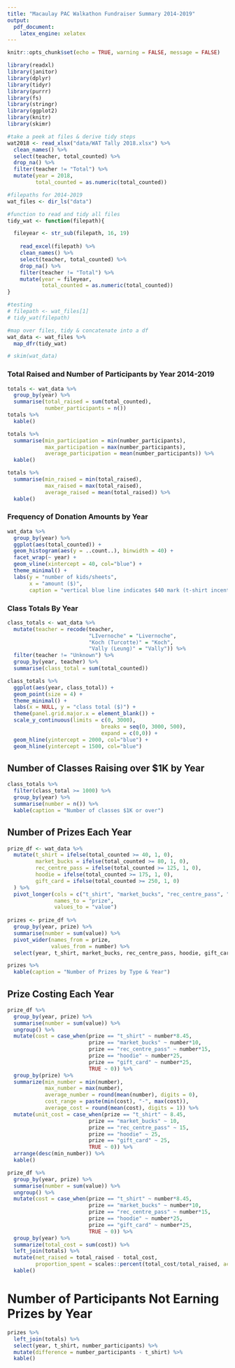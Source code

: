 ```yaml
---
title: "Macaulay PAC Walkathon Fundraiser Summary 2014-2019"
output:
  pdf_document:
    latex_engine: xelatex
---
```


```r
knitr::opts_chunk$set(echo = TRUE, warning = FALSE, message = FALSE)

library(readxl)
library(janitor)
library(dplyr)
library(tidyr)
library(purrr)
library(fs)
library(stringr)
library(ggplot2)
library(knitr)
library(skimr)
```



```r
#take a peek at files & derive tidy steps
wat2018 <- read_xlsx("data/WAT Tally 2018.xlsx") %>%
  clean_names() %>% 
  select(teacher, total_counted) %>% 
  drop_na() %>% 
  filter(teacher != "Total") %>% 
  mutate(year = 2018,
         total_counted = as.numeric(total_counted)) 
```


```r
#filepaths for 2014-2019
wat_files <- dir_ls("data")

#function to read and tidy all files
tidy_wat <- function(filepath){

  fileyear <- str_sub(filepath, 16, 19)
    
    read_excel(filepath) %>% 
    clean_names() %>% 
    select(teacher, total_counted) %>% 
    drop_na() %>% 
    filter(teacher != "Total") %>% 
    mutate(year = fileyear,
           total_counted = as.numeric(total_counted)) 
}

#testing
# filepath <- wat_files[1]
# tidy_wat(filepath)

#map over files, tidy & concatenate into a df
wat_data <- wat_files %>% 
  map_dfr(tidy_wat)

# skim(wat_data)
```

### Total Raised and Number of Participants by Year 2014-2019

```r
totals <- wat_data %>% 
  group_by(year) %>% 
  summarise(total_raised = sum(total_counted),
            number_participants = n()) 
totals %>% 
  kable()

totals %>% 
  summarise(min_participation = min(number_participants),
            max_participation = max(number_participants),
            average_participation = mean(number_participants)) %>% 
  kable()

totals %>% 
  summarise(min_raised = min(total_raised),
            max_raised = max(total_raised),
            average_raised = mean(total_raised)) %>% 
  kable()
```

### Frequency of Donation Amounts by Year

```r
wat_data %>% 
  group_by(year) %>% 
  ggplot(aes(total_counted)) +
  geom_histogram(aes(y = ..count..), binwidth = 40) +
  facet_wrap(~ year) +
  geom_vline(xintercept = 40, col="blue") +
  theme_minimal() +
  labs(y = "number of kids/sheets",
       x = "amount ($)",
       caption = "vertical blue line indicates $40 mark (t-shirt incentive prize)") 
```


### Class Totals By Year

```r
class_totals <- wat_data %>% 
  mutate(teacher = recode(teacher,
                          "LIvernoche" = "Livernoche",
                          "Koch (Turcotte)" = "Koch",
                          "Vally (Leung)" = "Vally")) %>% 
  filter(teacher != "Unknown") %>% 
  group_by(year, teacher) %>%
  summarise(class_total = sum(total_counted))

class_totals %>% 
  ggplot(aes(year, class_total)) +
  geom_point(size = 4) +
  theme_minimal() +
  labs(x = NULL, y = "class total ($)") +
  theme(panel.grid.major.x = element_blank()) +
  scale_y_continuous(limits = c(0, 3000), 
                              breaks = seq(0, 3000, 500), 
                              expand = c(0,0)) +
  geom_hline(yintercept = 2000, col="blue") +
  geom_hline(yintercept = 1500, col="blue")


```

## Number of Classes Raising over $1K by Year

```r
class_totals %>%
  filter(class_total >= 1000) %>% 
  group_by(year) %>%
  summarise(number = n()) %>% 
  kable(caption = "Number of classes $1K or over")
```


## Number of Prizes Each Year

```r
prize_df <- wat_data %>% 
  mutate(t_shirt = ifelse(total_counted >= 40, 1, 0),
         market_bucks = ifelse(total_counted >= 80, 1, 0),
         rec_centre_pass = ifelse(total_counted >= 125, 1, 0),
         hoodie = ifelse(total_counted >= 175, 1, 0),
         gift_card = ifelse(total_counted >= 250, 1, 0)
  ) %>% 
  pivot_longer(cols = c("t_shirt", "market_bucks", "rec_centre_pass", "hoodie", "gift_card"),
               names_to = "prize",
               values_to = "value")
  
prizes <- prize_df %>% 
  group_by(year, prize) %>% 
  summarise(number = sum(value)) %>% 
  pivot_wider(names_from = prize,
              values_from = number) %>% 
  select(year, t_shirt, market_bucks, rec_centre_pass, hoodie, gift_card)

prizes %>% 
  kable(caption = "Number of Prizes by Type & Year")
```


## Prize Costing Each Year
```r
prize_df %>% 
  group_by(year, prize) %>% 
  summarise(number = sum(value)) %>% 
  ungroup() %>% 
  mutate(cost = case_when(prize == "t_shirt" ~ number*8.45,
                          prize == "market_bucks" ~ number*10,
                          prize == "rec_centre_pass" ~ number*15,
                          prize == "hoodie" ~ number*25,
                          prize == "gift_card" ~ number*25,
                          TRUE ~ 0)) %>% 
  group_by(prize) %>% 
  summarize(min_number = min(number),
            max_number = max(number),
            average_number = round(mean(number), digits = 0),
            cost_range = paste(min(cost), "-", max(cost)),
            average_cost = round(mean(cost), digits = 1)) %>% 
  mutate(unit_cost = case_when(prize == "t_shirt" ~ 8.45,
                          prize == "market_bucks" ~ 10,
                          prize == "rec_centre_pass" ~ 15,
                          prize == "hoodie" ~ 25,
                          prize == "gift_card" ~ 25,
                          TRUE ~ 0)) %>% 
  arrange(desc(min_number)) %>% 
  kable()

prize_df %>% 
  group_by(year, prize) %>% 
  summarise(number = sum(value)) %>% 
  ungroup() %>% 
  mutate(cost = case_when(prize == "t_shirt" ~ number*8.45,
                          prize == "market_bucks" ~ number*10,
                          prize == "rec_centre_pass" ~ number*15,
                          prize == "hoodie" ~ number*25,
                          prize == "gift_card" ~ number*25,
                          TRUE ~ 0)) %>% 
  group_by(year) %>% 
  summarize(total_cost = sum(cost)) %>% 
  left_join(totals) %>% 
  mutate(net_raised = total_raised - total_cost,
         proportion_spent = scales::percent(total_cost/total_raised, accuracy = 1)) %>% 
  kable()
```


# Number of Participants Not Earning Prizes by Year
```r
prizes %>% 
  left_join(totals) %>% 
  select(year, t_shirt, number_participants) %>% 
  mutate(difference = number_participants - t_shirt) %>% 
  kable()
```

